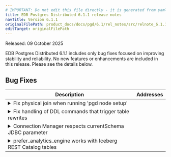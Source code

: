 ```yaml
---
# IMPORTANT: Do not edit this file directly - it is generated from yaml source.
title: EDB Postgres Distributed 6.1.1 release notes
navTitle: Version 6.1.1
originalFilePath: product_docs/docs/pgd/6.1/rel_notes/src/relnote_6.1.1.yml
editTarget: originalFilePath
---
```


Released: 09 October 2025

EDB Postgres Distributed 6.1.1 includes only bug fixes focused on improving stability and reliability. No new features or enhancements are included in this release. Please see the details below.

## Bug Fixes

<table class="table w-100"><thead><tr><th>Description</th><th width="10%">Addresses</th></tr></thead><tbody>
<tr><td><details><summary>Fix physical join when running 'pgd node setup'</summary><hr/><p>The <code>pgd node setup</code> command in the PGD CLI has been fixed to correctly set up a physical copy as a physical replica. Previously, a bug prevented the command from properly configuring physical replication which could result in some changes being missed on the new node. For any nodes added using <code>pgd node setup</code> with earlier versions of the PGD CLI, we recommend performing a consistency check.</p>
</details></td><td></td></tr>
<tr><td><details><summary>Fix handling of DDL commands that trigger table rewrites</summary><hr/><p>Executing specific DDL operations (such as <code>ALTER TABLE ... ADD COLUMN ... DEFAULT &lt;volatile expression&gt;</code> or <code>ALTER TABLE ... ALTER COLUMN ... SET DATA TYPE</code> when not binary-compatible) could cause replication failures. With this fix in PGD 6.1.1, replication now correctly handles DDL commands that trigger table rewrites.</p>
</details></td><td></td></tr>
<tr><td><details><summary>Connection Manager respects currentSchema JDBC parameter</summary><hr/><p>Previously, a JDBC client connected through the PGD Connection Manager would have the <code>currentSchema</code> parameter ignored. As a result, a connection's <code>search_path</code> would incorrectly default to <code>public</code>. This issue has now been resolved.</p>
</details></td><td></td></tr>
<tr><td><details><summary>prefer_analytics_engine works with Iceberg REST Catalog tables</summary><hr/><p>The <code>prefer_analytics_engine</code> flag has been updated to correctly function with tables that are replicated to Iceberg REST Catalog. Setting <code>bdr.prefer_analytics_engine = true</code> will now cause a query referencing a table with <code>pgaa.replicate_to_analytics = true</code> to be executed by the analytics engine when possible.</p>
</details></td><td></td></tr>
</tbody></table>


